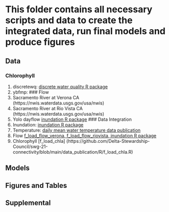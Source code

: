# This folder contains all necessary scripts and data to create the integrated data, run final models and produce figures 

## Data

### Chlorophyll
1. discretewq: [discrete water quality R package](https://portal.edirepository.org/nis/dataviewer?packageid=edi.731.5&entityid=6c5f35b1d316e39c8de0bfadfb3c9692)
2. ybfmp: []()
### Flow
1. Sacramento River at Verona CA (https://nwis.waterdata.usgs.gov/usa/nwis)
2. Sacramento River at Rio Vista CA (https://nwis.waterdata.usgs.gov/usa/nwis)
3. Yolo dayflow [inundation R package](https://github.com/goertler/inundation)
### Data Integration
1. Inundation: [inundation R package](https://github.com/goertler/inundation)
2. Temperature: [daily mean water temperature data publication](https://portal.edirepository.org/nis/mapbrowse?packageid=edi.1178.2)
3. Flow [f_load_flow_verona, f_load_flow_riovista, inundation R package](https://github.com/goertler/inundation)
4. Chlorophyll [f_load_chla] (https://github.com/Delta-Stewardship-Council/swg-21-connectivity/blob/main/data_publication/R/f_load_chla.R)

## Models

## Figures and Tables

## Supplemental 

